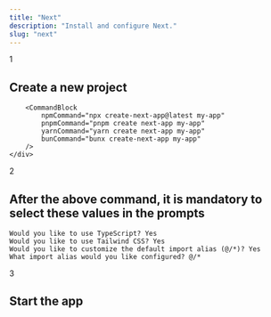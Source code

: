 ```yaml
---
title: "Next"
description: "Install and configure Next."
slug: "next"
---
```


<div>

<div className="relative">

<div className="absolute flex h-9 w-9 select-none items-center justify-center rounded-full border-[3px] border-background bg-neutral-300 dark:bg-neutral-800">
	<span className="font-semibold text-primary">1</span>
</div>

<div className="ml-[1.1rem] border-l border-neutral-200 dark:border-neutral-900">
	<div className="space-y-4 pb-10 pl-8 pt-1">
		<h2 className="font-medium text-primary">Create a new project</h2>
		
		<CommandBlock
			npmCommand="npx create-next-app@latest my-app" 
			pnpmCommand="pnpm create next-app my-app" 
			yarnCommand="yarn create next-app my-app" 
			bunCommand="bunx create-next-app my-app" 
		/>
	</div>
</div>

</div>

<div className="relative">
<div className="absolute flex h-9 w-9 select-none items-center justify-center rounded-full border-[3px] border-background bg-neutral-300 dark:bg-neutral-800">
	<span className="font-semibold text-primary">2</span>
</div>
<div className="ml-[1.1rem] border-l border-neutral-200 dark:border-neutral-900">
<div className="space-y-4 pb-10 pl-8 pt-1">

<h2 className="font-medium text-primary">After the above command, it is mandatory to select these values in the prompts</h2>

<CodeBlock contentClassName="h-fit">
			
```shell
Would you like to use TypeScript? Yes
Would you like to use Tailwind CSS? Yes
Would you like to customize the default import alias (@/*)? Yes
What import alias would you like configured? @/*
```

</CodeBlock>

</div>

</div>

</div>

<div className="relative">
<div className="absolute flex h-9 w-9 select-none items-center justify-center rounded-full border-[3px] border-background bg-neutral-300 dark:bg-neutral-800">
	<span className="font-semibold text-primary">3</span>
</div>
<div className="ml-[1.1rem] border-l border-neutral-200 dark:border-neutral-900">

<div className="space-y-4 pl-8 pt-1">

<h2 className="font-medium text-primary">Start the app</h2>

<CommandBlock
	npmCommand="cd my-app && npm run dev"
	pnpmCommand="cd my-app && pnpm dev"
	yarnCommand="cd my-app && yarn dev"
	bunCommand="cd my-app && bun run dev" 
/>

</div>

</div>

</div>

</div>